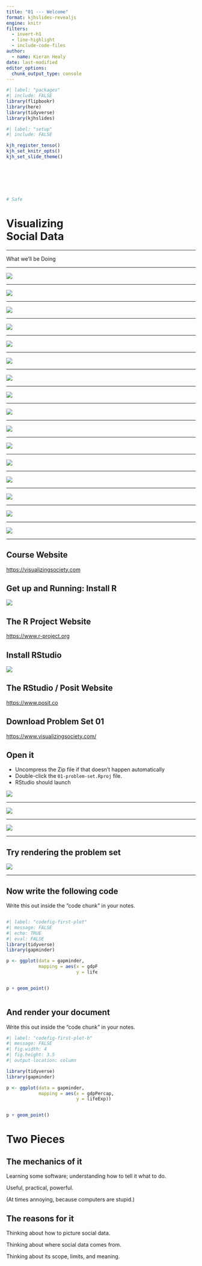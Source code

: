 ```yaml
---
title: "01 --- Welcome"
format: kjhslides-revealjs
engine: knitr
filters:
  - invert-h1
  - line-highlight
  - include-code-files
author:
  - name: Kieran Healy
date: last-modified
editor_options: 
  chunk_output_type: console
---
```


```r
#| label: "packages"
#| include: FALSE
library(flipbookr)
library(here)
library(tidyverse)
library(kjhslides)
```


```r
#| label: "setup"
#| include: FALSE

kjh_register_tenso()
kjh_set_knitr_opts()
kjh_set_slide_theme()







# Safe
```



# [Visualizing]{.fg-yellow}<br /> [Social Data]{.fg-lblue}

---

:::{.huge}
[What we'll be Doing]{.fg-lblue}  
:::

---

![](img/01_workhorse_histogram.png)

---

![](img/01_excess_deaths_by_cause_annotated.png)

___

![](img/01_network_exchange_graph.png)

---

![](img/01_irrigation_map.jpg)

---

![](img/01_playfair_imports_exports.png)

---

![](img/01_minard_tableau_figuratif_du_mouvement_commercial_du_Canal_du_centre_en_1844.jpg)

---

![](img/01_booth_london_poverty.jpg)

---

![](img/01_hull_house_01.png)

---

![](img/01_dubois_amalgamation.jpg)

---

![](img/01_dubois_conjugal_condition.jpg)

---

![](img/01_dubois_georgia_negro_budget.jpg)

---




![](img/01_france_blackposter_100-01.png)

---

![](img/01_okboomer2_composite_poster-200-01.png)

---

![](img/01_drainage_composite.png)

---

![](img/01_manhattan_heights_po_compressed.png)

---

![](img/01_manhattan_heights_po_detail_1.png)

---

## Course Website

:::{.center .large}
[https://visualizingsociety.com](https://visualizingsociety.com)  
:::


## Get up and Running: Install R

![](img/01_rlogo.png)


## The R Project Website

:::{.center .large}
[https://www.r-project.org](https://www.r-project.org)
:::

## Install RStudio

![](img/01_rstudio_logo.png)


## The RStudio / Posit Website

:::{.center .large}
 [https://www.posit.co](https://www.posit.co)
:::

## Download Problem Set 01

:::{.center .large}
 [https://www.visualizingsociety.com/](https://www.visualizingsociety.com/)
:::


## Open it

- Uncompress the Zip file if that doesn't happen automatically
- Double-click the `01-problem-set.Rproj` file. 
- RStudio should launch

![](img/01_up_and_running_00.png)

---

![](img/01_up_and_running_01.png)

---

![](img/01_up_and_running_02.png)

---

## Try [rendering]{.fg-yellow} the problem set

![](img/01_up_and_running_03.png) 

---

## Now write the following code

Write this out inside the "code chunk" in your notes.

:::: {.columns}
::: {.column width="50%"}



```r
#| label: "codefig-first-plot"
#| message: FALSE
#| echo: TRUE
#| eval: FALSE
library(tidyverse)
library(gapminder)

p <- ggplot(data = gapminder, 
            mapping = aes(x = gdpPercap, 
                          y = lifeExp))  


p + geom_point()
```

:::

::: {.column width="50%" .right}
  
:::
::::

## And render your document

Write this out inside the "code chunk" in your notes.

```r
#| label: "codefig-first-plot-b"
#| message: FALSE
#| fig.width: 4
#| fig.height: 3.5
#| output-location: column

library(tidyverse)
library(gapminder)

p <- ggplot(data = gapminder, 
            mapping = aes(x = gdpPercap, 
                          y = lifeExp))  


p + geom_point()
```

# Two Pieces

## The [mechanics]{.fg-yellow} of it

::: {.large}
Learning some software; understanding how to tell it what to do.

Useful, practical, powerful.

(At times annoying, because computers are stupid.)
:::

## The [reasons]{.fg-lblue} for it 

::: {.large}
Thinking about how to picture social data.

Thinking about where social data comes from.

Thinking about its scope, limits, and meaning.
:::

